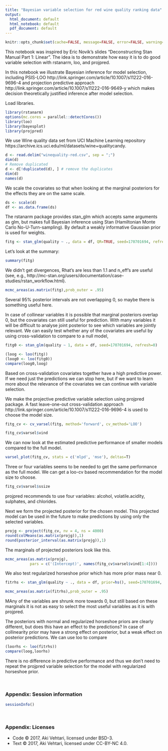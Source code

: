 ```yaml
---
title: "Bayesian variable selection for red wine quality ranking data"
output:
  html_document: default
  html_notebook: default
  pdf_document: default
---
```


```r
knitr::opts_chunk$set(cache=FALSE, message=FALSE, error=FALSE, warning=FALSE, comment=NA, out.width='95%')
```

This notebook was inspired by Eric Novik's slides "Deconstructing Stan Manual Part 1: Linear". The idea is to demonstrate how easy it is to do good variable selection with rstanarm, loo, and projpred.

In this notebook we illustrate Bayesian inference for model selection, including PSIS-LOO http://link.springer.com/article/10.1007/s11222-016-9696-4 and projection predictive approach http://link.springer.com/article/10.1007/s11222-016-9649-y which makes decision theoretically justified inference after model selection.

Load libraries.
```r
library(rstanarm)
options(mc.cores = parallel::detectCores())
library(loo)
library(bayesplot)
library(projpred)
```

We use Wine quality data set from UCI Machine Learning repository https://archive.ics.uci.edu/ml/datasets/wine+qualitycandy.
```r
d <- read.delim("winequality-red.csv", sep = ";")
dim(d)
# Remove duplicated
d <- d[!duplicated(d), ] # remove the duplicates
dim(d)
names(d)
```

We scale the covariates so that when looking at the marginal posteriors for the effects they are on the same scale. 
```r
ds <- scale(d)
df <- as.data.frame(ds)
```

The rstanarm package provides stan_glm which accepts same arguments as glm, but makes full Bayesian inference using Stan (Hamiltonian Monte Carlo No-U-Turn-sampling). By default a weakly informative Gaussian prior is used for weights.
```r
fitg <- stan_glm(quality ~ ., data = df, QR=TRUE, seed=170701694, refresh=0)
```
Let's look at the summary:
```r
summary(fitg)
```

We didn't get divergences, Rhat's are less than 1.1 and n_eff's are useful (see, e.g., http://mc-stan.org/users/documentation/case-studies/rstan_workflow.html).

```r
mcmc_areas(as.matrix(fitg),prob_outer = .95)
```

Several 95% posterior intervals are not overlapping 0, so maybe there is something useful here.

In case of collinear variables it is possible that marginal posteriors overlap 0, but the covariates can still useful for prediction. With many variables it will be difficult to analyse joint posterior to see which variables are jointly relevant. We can easily test whether any of the covariates are useful by using cross-validation to compare to a null model,
```r
fitg0 <- stan_glm(quality ~ 1, data = df, seed=170701694, refresh=0)
```

```r
(loog <- loo(fitg))
(loog0 <- loo(fitg0))
compare(loog0,loog)
```

Based on cross-validation covariates together have a high predictive power. If we need just the predictions we can stop here, but if we want to learn more about the relevance of the covariates we can continue with variable selection.

We make the projective predictive variable selection using projpred package. A fast leave-one-out cross-validation approach http://link.springer.com/article/10.1007/s11222-016-9696-4 is used to choose the model size.
```r
fitg_cv <- cv_varsel(fitg, method='forward', cv_method='LOO')
```

```r
fitg_cv$varsel$vind
```

We can now look at the estimated predictive performance of smaller models compared to the full model.
```r
varsel_plot(fitg_cv, stats = c('mlpd', 'mse'), deltas=T)
```

Three or four variables seems to be needed to get the same performance as the full model.
We can get a loo-cv based recommendation for the model size to choose.
```r
fitg_cv$varsel$ssize
```
projpred recommends to use four variables: alcohol, volatile.acidity, sulphates, and chlorides.

Next we form the projected posterior for the chosen model. This projected model can be used in the future to make predictions by using only the selected variables.
```r
projg <- project(fitg_cv, nv = 4, ns = 4000)
round(colMeans(as.matrix(projg)),1)
round(posterior_interval(as.matrix(projg)),1)
```

The marginals of projected posteriors look like this.
```r
mcmc_areas(as.matrix(projg), 
           pars = c('(Intercept)', names(fitg_cv$varsel$vind[1:4])))
```


We also test regularized horseshoe prior which has more prior mass near 0.
```r
fitrhs <- stan_glm(quality ~ ., data = df, prior=hs(), seed=170701694, refresh=0)
```

```r
mcmc_areas(as.matrix(fitrhs),prob_outer = .95)
```
MAny of the variables are shrunk more towards 0, but still based on these marginals it is not as easy to select the most useful variables as it is with projpred.

The posteriors with normal and regularized horseshoe priors are clearly different, but does this have an effect to the predictions? In case of collinearity prior may have a strong effect on posterior, but a weak effect on posterior predictions. We can use loo to compare

```r
(loorhs <- loo(fitrhs))
compare(loog,loorhs)
```
There is no difference in predictive performance and thus we don't need to repeat the projpred variable selection for the model with regularized horseshoe prior.


<br />


### Appendix: Session information

```r
sessionInfo()
```

<br />


### Appendix: Licenses

* Code &copy; 2017, Aki Vehtari, licensed under BSD-3.
* Text &copy; 2017, Aki Vehtari, licensed under CC-BY-NC 4.0.

